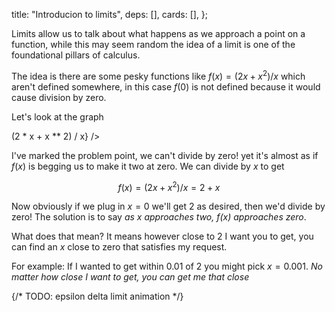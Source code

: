   title: "Introducion to limits",
  deps: [],
  cards: [],
};

Limits allow us to talk about what happens as we approach a point on a function,
while this may seem random the idea of a limit is one of the foundational pillars of calculus.

The idea is there are some pesky functions like $f(x) = (2x + x^2)/x$ which aren't defined somewhere,
in this case $f(0)$ is not defined because it would cause division by zero.

Let's look at the graph

<Mafs>
  <CartesianCoordinates />
  <FunctionGraph.OfX y={(x) => (2 * x + x ** 2) / x} />
  <Point x={0} y={2} />
</Mafs>

I've marked the problem point, we can't divide by zero! yet it's almost as if $f(x)$ is begging us to make it two at zero.
We can divide by $x$ to get

$$
f(x) = (2x + x^2)/x = 2 + x
$$

Now obviously if we plug in $x = 0$ we'll get $2$ as desired, then we'd divide by zero!
The solution is to say _as $x$ approaches two, $f(x)$ approaches zero_.

What does that mean? It means however close to $2$ I want you to get, you can find an $x$ close to zero that satisfies my request.

For example: If I wanted to get within $0.01$ of $2$ you might pick $x = 0.001$.
_No matter how close I want to get, you can get me that close_

{/* TODO: epsilon delta limit animation */}
